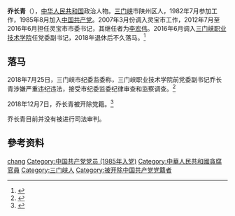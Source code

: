 {{Infobox_Person
| 姓名     = 乔长青
| 職務     = 
| 時期     = 
| 性別     = 男
| 籍貫     = 
| 出生     = 1962年12月
| 出生地點 =[[河南|河南]][[三门峡|三门峡]]
| 逝世     = 
| 逝世地點 =  
| 居處     = 
| 職業     = 政府官员
| 教育程度 = 
| 母校     = 
| 政党     = <del>{{CPC}}</del>（2018年12月7日被开除）
| 國籍     = {{PRC}}
| 種族     = [[汉族|汉族]]
| 語言     = [[汉语|汉语]]
| 宗教信仰 = [[共产主义|共产主义]]
}}

'''乔长青'''（{{bd|1962年|12月}}），[[中华人民共和国|中华人民共和国]]政治人物。[[三门峡|三门峡]]市陕州区人，1982年7月参加工作，1985年8月加入[[中国共产党|中国共产党]]。2007年3月份调入灵宝市工作，2012年7月至2016年6月担任灵宝市市委书记，其继任者为[[李宏伟|李宏伟]]。2016年6月调入[[三门峡职业技术学院|三门峡职业技术学院]]任党委副书记，2018年退休后不久落马。<ref>{{Cite web|title=三门峡职业技术学院党委原副书记乔长青接受纪律审查和监察调查-手机搜狐网|url=https://m.sohu.com/a/243495744_100063825/?pvid=000115_3w_a|accessdate=2020-11-29|author=|date=2018-07-26|format=|publisher=鹿鸣新闻|language=}}</ref>

== 落马 ==
2018年7月25日，三门峡市纪委监委称，三门峡职业技术学院前党委副书记乔长青涉嫌严重违纪违法，接受市纪委监委纪律审查和监察调查。<ref>{{cite news |title=三门峡职业技术学院党委原副书记乔长青接受纪律审查和监察调查 |url=http://news.china.com.cn/live/2018-07/25/content_125156.htm |accessdate=2022-02-01 |work=中国网 |archive-date=2022-02-01 |archive-url=https://web.archive.org/web/20220201125930/http://news.china.com.cn/live/2018-07/25/content_125156.htm }}</ref>

2018年12月7日，乔长青被开除党籍。<ref>{{Cite web|title=三门峡职院原党委副书记乔长青被开除党籍、取消退休费待遇|url=http://m.chinaso.com/news_article_v3.html?app=pc&nid=http://hn.chinaso.com/smx/detail/20181207/1000200033031721544142518215664041_1.html|accessdate=2020-11-29|author=|date=2018-12-07|format=|publisher=中国搜索|language=}}</ref>

乔长青目前并没有被进行司法审判。

==參考资料==
{{reflist}}

{{DEFAULTSORT:qiao changqing}}
[[Category:乔姓|chang]]
[[Category:中国共产党党员_(1985年入党)|Category:中国共产党党员 (1985年入党)]]
[[Category:中華人民共和國貪腐官員|Category:中華人民共和國貪腐官員]]

[[Category:三门峡人|Category:三门峡人]]
[[Category:被开除中国共产党党籍者|Category:被开除中国共产党党籍者]]